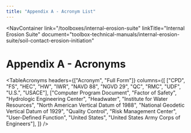 ```yaml
---
title: "Appendix A - Acronym List"
---
```



<NavContainer 
  link="/toolboxes/internal-erosion-suite"
  linkTitle="Internal Erosion Suite"
  document="toolbox-technical-manuals/internal-erosion-suite/soil-contact-erosion-initiation"
></NavContainer>

# Appendix A - Acronyms

<TableAcronyms 
  headers={["Acronym", "Full Form"]}
  columns={[
  ["CPD", "FS", "HEC", "HW", "IWR", "NAVD 88", "NGVD 29", "QC", "RMC", "UDF", "U.S.", "USACE"],
  ["Computer Program Document", "Factor of Safety", "Hydrologic Engineering Center", "Headwater", "Institute for Water Resources",
  "North American Vertical Datum of 1988", "National Geodetic Vertical Datum of 1929", "Quality Control", "Risk Management Center",
  "User-Defined Function", "United States", "United States Army Corps of Engineers"],
]}
/>

<CitationFootnote />